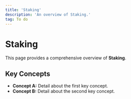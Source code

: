 ```yaml
---
title: 'Staking'
description: 'An overview of Staking.'
tag: To do
---
```


# Staking

This page provides a comprehensive overview of **Staking**.

## Key Concepts

* **Concept A:** Detail about the first key concept.
* **Concept B:** Detail about the second key concept.

